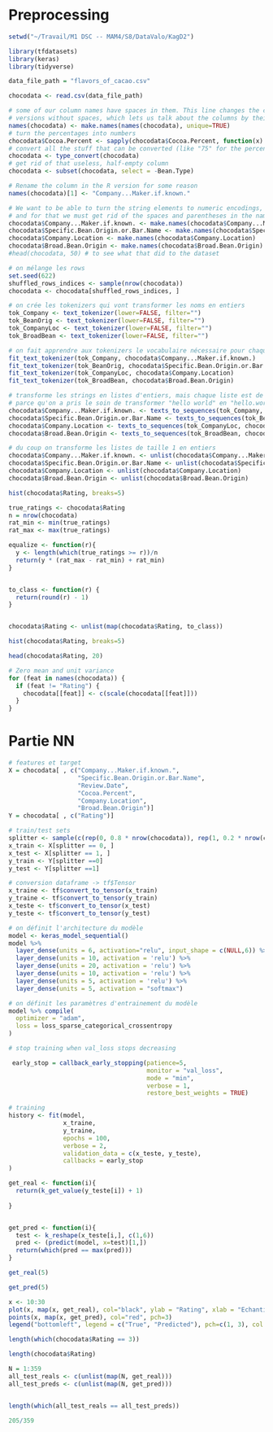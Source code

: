 
# Preprocessing

```{r}
setwd("~/Travail/M1 DSC -- MAM4/S8/DataValo/KagD2")
```

```{r}
library(tfdatasets)
library(keras)
library(tidyverse)
```

```{r}
data_file_path = "flavors_of_cacao.csv"
```

```{r}
chocodata <- read.csv(data_file_path)
```

```{r}
# some of our column names have spaces in them. This line changes the column names to 
# versions without spaces, which lets us talk about the columns by their names.
names(chocodata) <- make.names(names(chocodata), unique=TRUE)
# turn the percentages into numbers
chocodata$Cocoa.Percent <- sapply(chocodata$Cocoa.Percent, function(x) gsub("%", "", x))
# convert all the stuff that can be converted (like "75" for the percentages) into numeric types (like 75 the integer)
chocodata <- type_convert(chocodata)
# get rid of that useless, half-empty column
chocodata <- subset(chocodata, select = -Bean.Type)
```

```{r}
# Rename the column in the R version for some reason
names(chocodata)[1] <- "Company...Maker.if.known."
```

```{r}
# We want to be able to turn the string elements to numeric encodings, 
# and for that we must get rid of the spaces and parentheses in the names
chocodata$Company...Maker.if.known. <- make.names(chocodata$Company...Maker.if.known.)
chocodata$Specific.Bean.Origin.or.Bar.Name <- make.names(chocodata$Specific.Bean.Origin.or.Bar.Name)
chocodata$Company.Location <- make.names(chocodata$Company.Location)
chocodata$Broad.Bean.Origin <- make.names(chocodata$Broad.Bean.Origin)
#head(chocodata, 50) # to see what that did to the dataset
```


```{r}
# on mélange les rows
set.seed(622)
shuffled_rows_indices <- sample(nrow(chocodata))
chocodata <- chocodata[shuffled_rows_indices, ]
```

```{r}
# on crée les tokenizers qui vont transformer les noms en entiers
tok_Company <- text_tokenizer(lower=FALSE, filter="")
tok_BeanOrig <- text_tokenizer(lower=FALSE, filter="")
tok_CompanyLoc <- text_tokenizer(lower=FALSE, filter="")
tok_BroadBean <- text_tokenizer(lower=FALSE, filter="")
```

```{r}
# on fait apprendre aux tokenizers le vocabulaire nécessaire pour chaque colonne
fit_text_tokenizer(tok_Company, chocodata$Company...Maker.if.known.)
fit_text_tokenizer(tok_BeanOrig, chocodata$Specific.Bean.Origin.or.Bar.Name)
fit_text_tokenizer(tok_CompanyLoc, chocodata$Company.Location)
fit_text_tokenizer(tok_BroadBean, chocodata$Broad.Bean.Origin)
```

```{r}
# transforme les strings en listes d'entiers, mais chaque liste est de taille 1
# parce qu'on a pris le soin de transformer "hello world" en "hello.world" ce qui fait 1 mot
chocodata$Company...Maker.if.known. <- texts_to_sequences(tok_Company, chocodata$Company...Maker.if.known.)
chocodata$Specific.Bean.Origin.or.Bar.Name <- texts_to_sequences(tok_BeanOrig, chocodata$Specific.Bean.Origin.or.Bar.Name)
chocodata$Company.Location <- texts_to_sequences(tok_CompanyLoc, chocodata$Company.Location)
chocodata$Broad.Bean.Origin <- texts_to_sequences(tok_BroadBean, chocodata$Broad.Bean.Origin)
```

```{r}
# du coup on transforme les listes de taille 1 en entiers
chocodata$Company...Maker.if.known. <- unlist(chocodata$Company...Maker.if.known.)
chocodata$Specific.Bean.Origin.or.Bar.Name <- unlist(chocodata$Specific.Bean.Origin.or.Bar.Name)
chocodata$Company.Location <- unlist(chocodata$Company.Location)
chocodata$Broad.Bean.Origin <- unlist(chocodata$Broad.Bean.Origin)
```

```{r}
hist(chocodata$Rating, breaks=5)
```



```{r}
true_ratings <- chocodata$Rating
n = nrow(chocodata)
rat_min <- min(true_ratings)
rat_max <- max(true_ratings)

equalize <- function(r){
  y <- length(which(true_ratings >= r))/n
  return(y * (rat_max - rat_min) + rat_min)
}


to_class <- function(r) {
  return(round(r) - 1)
}


chocodata$Rating <- unlist(map(chocodata$Rating, to_class))
```

```{r}
hist(chocodata$Rating, breaks=5)
```


```{r}
head(chocodata$Rating, 20)
```


```{r}
# Zero mean and unit variance
for (feat in names(chocodata)) {
  if (feat != "Rating") {
    chocodata[[feat]] <- c(scale(chocodata[[feat]]))
  }
}
```



# Partie NN



```{r}
# features et target
X = chocodata[ , c("Company...Maker.if.known.", 
                   "Specific.Bean.Origin.or.Bar.Name", 
                   "Review.Date", 
                   "Cocoa.Percent", 
                   "Company.Location", 
                   "Broad.Bean.Origin")]
Y = chocodata[ , c("Rating")]
```

```{r}
# train/test sets
splitter <- sample(c(rep(0, 0.8 * nrow(chocodata)), rep(1, 0.2 * nrow(chocodata))))
x_train <- X[splitter == 0, ]   
x_test <- X[splitter == 1, ]
y_train <- Y[splitter ==0]
y_test <- Y[splitter ==1]
```

```{r}
# conversion dataframe -> tf$Tensor
x_traine <- tf$convert_to_tensor(x_train)
y_traine <- tf$convert_to_tensor(y_train)
x_teste <- tf$convert_to_tensor(x_test)
y_teste <- tf$convert_to_tensor(y_test)
```

```{r}
# on définit l'architecture du modèle
model <- keras_model_sequential()
model %>%
  layer_dense(units = 6, activation="relu", input_shape = c(NULL,6)) %>%
  layer_dense(units = 10, activation = 'relu') %>%
  layer_dense(units = 20, activation = 'relu') %>%
  layer_dense(units = 10, activation = 'relu') %>%
  layer_dense(units = 5, activation = 'relu') %>%
  layer_dense(units = 5, activation = "softmax")
```

```{r}
# on définit les paramètres d'entrainement du modèle
model %>% compile(
  optimizer = "adam", 
  loss = loss_sparse_categorical_crossentropy
)

```

```{r}
# stop training when val_loss stops decreasing

 early_stop = callback_early_stopping(patience=5, 
                                      monitor = "val_loss", 
                                      mode = "min", 
                                      verbose = 1,
                                      restore_best_weights = TRUE)
```

```{r}
# training
history <- fit(model, 
               x_traine, 
               y_traine, 
               epochs = 100, 
               verbose = 2, 
               validation_data = c(x_teste, y_teste),
               callbacks = early_stop
)
```


```{r}
get_real <- function(i){
  return(k_get_value(y_teste[i]) + 1)
  
}


get_pred <- function(i){
  test <- k_reshape(x_teste[i,], c(1,6))
  pred <- (predict(model, x=test)[1,])
  return(which(pred == max(pred)))   
}

```

```{r}
get_real(5)
```


```{r}
get_pred(5)
```


```{r}
x <- 10:30
plot(x, map(x, get_real), col="black", ylab = "Rating", xlab = "Echantillon", pch=1)
points(x, map(x, get_pred), col="red", pch=3)
legend("bottomleft", legend = c("True", "Predicted"), pch=c(1, 3), col = c("black", "red"), bty="o")
```


```{r}
length(which(chocodata$Rating == 3))
```

```{r}
length(chocodata$Rating)
```


```{r}
N = 1:359
all_test_reals <- c(unlist(map(N, get_real)))
all_test_preds <- c(unlist(map(N, get_pred)))


length(which(all_test_reals == all_test_preds))
```

```{r}
205/359
```



